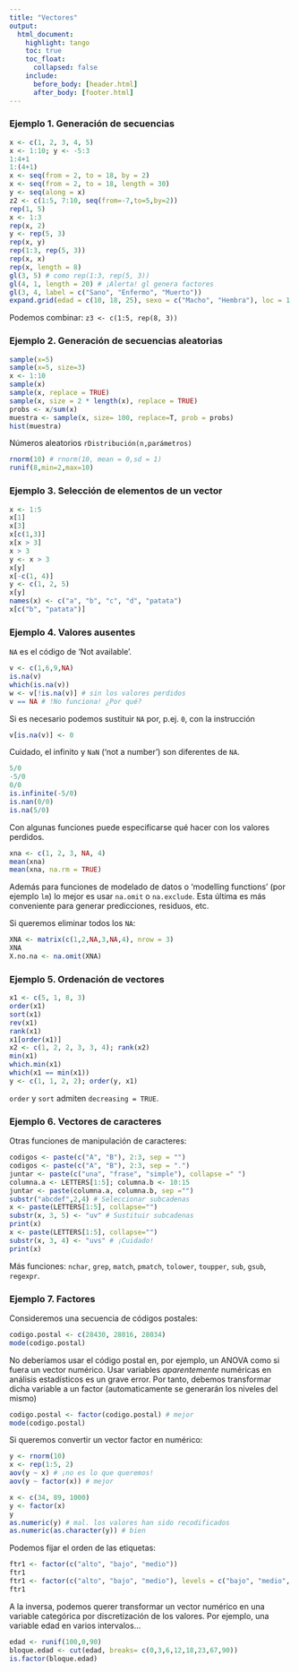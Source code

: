 ```yaml
---
title: "Vectores"
output: 
  html_document:
    highlight: tango
    toc: true
    toc_float:
      collapsed: false
    include:
      before_body: [header.html]
      after_body: [footer.html]
---
```


### Ejemplo 1. Generación de secuencias
  
```r
x <- c(1, 2, 3, 4, 5)
x <- 1:10; y <- -5:3
1:4+1
1:(4+1)
x <- seq(from = 2, to = 18, by = 2)
x <- seq(from = 2, to = 18, length = 30)
y <- seq(along = x)
z2 <- c(1:5, 7:10, seq(from=-7,to=5,by=2))
rep(1, 5)
x <- 1:3
rep(x, 2)
y <- rep(5, 3)
rep(x, y)
rep(1:3, rep(5, 3))
rep(x, x)
rep(x, length = 8)
gl(3, 5) # como rep(1:3, rep(5, 3))
gl(4, 1, length = 20) # ¡Alerta! gl genera factores
gl(3, 4, label = c("Sano", "Enfermo", "Muerto"))
expand.grid(edad = c(10, 18, 25), sexo = c("Macho", "Hembra"), loc = 1:3)
```

Podemos combinar: `z3 <- c(1:5, rep(8, 3))`

### Ejemplo 2. Generación de secuencias aleatorias

```r
sample(x=5)
sample(x=5, size=3)
x <- 1:10
sample(x)
sample(x, replace = TRUE)
sample(x, size = 2 * length(x), replace = TRUE)
probs <- x/sum(x)
muestra <- sample(x, size= 100, replace=T, prob = probs)
hist(muestra)
```

Números aleatorios `rDistribución(n,parámetros)`

```r
rnorm(10) # rnorm(10, mean = 0,sd = 1)
runif(8,min=2,max=10)
```

### Ejemplo 3. Selección de elementos de un vector

```r
x <- 1:5
x[1]
x[3]
x[c(1,3)]
x[x > 3]
x > 3
y <- x > 3
x[y]
x[-c(1, 4)]
y <- c(1, 2, 5)
x[y]
names(x) <- c("a", "b", "c", "d", "patata")
x[c("b", "patata")]
```

### Ejemplo 4. Valores ausentes

`NA` es el código de 'Not available'.

```r
v <- c(1,6,9,NA)
is.na(v)
which(is.na(v))
w <- v[!is.na(v)] # sin los valores perdidos
v == NA # !No funciona! ¿Por qué?
```

Si es necesario podemos sustituir `NA` por, p.ej. `0`, con la instrucción 

```r
v[is.na(v)] <- 0
```
Cuidado, el infinito y `NaN` ('not a number') son diferentes de `NA`.

```r
5/0
-5/0
0/0
is.infinite(-5/0)
is.nan(0/0)
is.na(5/0)
```

Con algunas funciones puede especificarse qué hacer con los valores perdidos.

```r
xna <- c(1, 2, 3, NA, 4)
mean(xna)
mean(xna, na.rm = TRUE)
```

Además para funciones de modelado de datos o 'modelling functions' (por ejemplo `lm`) lo mejor es usar 
`na.omit` o `na.exclude`. Esta última es más conveniente para generar predicciones, residuos, etc. 

Si queremos eliminar todos los `NA`:
  
  ```r
XNA <- matrix(c(1,2,NA,3,NA,4), nrow = 3)
XNA
X.no.na <- na.omit(XNA)
```

### Ejemplo 5. Ordenación de vectores

```r
x1 <- c(5, 1, 8, 3)
order(x1)
sort(x1)
rev(x1)
rank(x1)
x1[order(x1)]
x2 <- c(1, 2, 2, 3, 3, 4); rank(x2)
min(x1) 
which.min(x1) 
which(x1 == min(x1))
y <- c(1, 1, 2, 2); order(y, x1)
```


`order` y `sort` admiten `decreasing = TRUE`.

### Ejemplo 6. Vectores de caracteres

Otras funciones de manipulación de caracteres:
  
```r
codigos <- paste(c("A", "B"), 2:3, sep = "")
codigos <- paste(c("A", "B"), 2:3, sep = ".")
juntar <- paste(c("una", "frase", "simple"), collapse =" ")
columna.a <- LETTERS[1:5]; columna.b <- 10:15
juntar <- paste(columna.a, columna.b, sep ="")
substr("abcdef",2,4) # Seleccionar subcadenas 
x <- paste(LETTERS[1:5], collapse="")
substr(x, 3, 5) <- "uv" # Sustituir subcadenas
print(x)
x <- paste(LETTERS[1:5], collapse="")
substr(x, 3, 4) <- "uvs" # ¡Cuidado!
print(x)

```

Más funciones: `nchar`, `grep`, `match`, `pmatch`, `tolower`, `toupper`, `sub`, `gsub`, `regexpr`.

### Ejemplo 7. Factores

Consideremos una secuencia de códigos postales:
  
```r
codigo.postal <- c(28430, 28016, 28034)
mode(codigo.postal)
```

No deberíamos usar el código postal en, por ejemplo, un ANOVA como si fuera un vector numérico. Usar variables *aparentemente* numéricas en análisis estadísticos es un grave error. Por tanto, debemos transformar dicha variable a un factor (automaticamente se generarán los niveles del mismo)

```r
codigo.postal <- factor(codigo.postal) # mejor
mode(codigo.postal)
```

Si queremos convertir un vector factor en numérico:
  
```r
y <- rnorm(10)
x <- rep(1:5, 2)
aov(y ~ x) # ¡no es lo que queremos!
aov(y ~ factor(x)) # mejor

x <- c(34, 89, 1000)
y <- factor(x)
y
as.numeric(y) # mal. los valores han sido recodificados
as.numeric(as.character(y)) # bien
```

Podemos fijar el orden de las etiquetas:
  
```r
ftr1 <- factor(c("alto", "bajo", "medio"))
ftr1
ftr1 <- factor(c("alto", "bajo", "medio"), levels = c("bajo", "medio", "alto"))
ftr1
```

A la inversa, podemos querer transformar un vector  numérico en una variable categórica por discretización de los valores. Por ejemplo, una variable edad en varios intervalos...

```r
edad <- runif(100,0,90)
bloque.edad <- cut(edad, breaks= c(0,3,6,12,18,23,67,90))
is.factor(bloque.edad)
```

